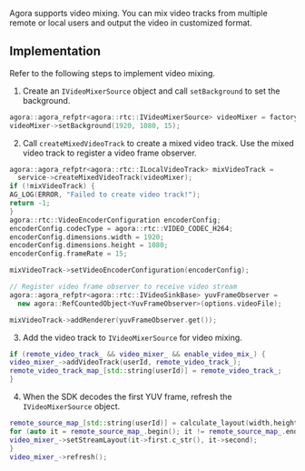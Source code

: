 <PlatformWrapper platform="linux-cpp">

Agora supports video mixing. You can mix video tracks from multiple remote or local users and output the video in customized format.

## Implementation

Refer to the following steps to implement video mixing.

1. Create an `IVideoMixerSource` object and call `setBackground` to set the background.

```cpp
agora::agora_refptr<agora::rtc::IVideoMixerSource> videoMixer = factory->createVideoMixer();
videoMixer->setBackground(1920, 1080, 15);
```

2. Call `createMixedVideoTrack` to create a mixed video track. Use the mixed video track to register a video frame observer.

```cpp
agora::agora_refptr<agora::rtc::ILocalVideoTrack> mixVideoTrack =
  service->createMixedVideoTrack(videoMixer);
if (!mixVideoTrack) {
AG_LOG(ERROR, "Failed to create video track!");
return -1;
}
agora::rtc::VideoEncoderConfiguration encoderConfig;
encoderConfig.codecType = agora::rtc::VIDEO_CODEC_H264;
encoderConfig.dimensions.width = 1920;
encoderConfig.dimensions.height = 1080;
encoderConfig.frameRate = 15;

mixVideoTrack->setVideoEncoderConfiguration(encoderConfig);

// Register video frame observer to receive video stream
agora::agora_refptr<agora::rtc::IVideoSinkBase> yuvFrameObserver =
  new agora::RefCountedObject<YuvFrameObserver>(options.videoFile);

mixVideoTrack->addRenderer(yuvFrameObserver.get());
```

3. Add the video track to `IVideoMixerSource` for video mixing.

```cpp
if (remote_video_track_ && video_mixer_ && enable_video_mix_) {
video_mixer_->addVideoTrack(userId, remote_video_track_);
remote_video_track_map_[std::string(userId)] = remote_video_track_;
}
```

4. When the SDK decodes the first YUV frame, refresh the `IVideoMixerSource` object.

```cpp
remote_source_map_[std::string(userId)] = calculate_layout(width,height);
for (auto it = remote_source_map_.begin(); it != remote_source_map_.end(); it++) {
video_mixer_->setStreamLayout(it->first.c_str(), it->second);
}
video_mixer_->refresh();
```

</PlatformWrapper>